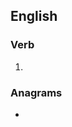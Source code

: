 ==English==

===Verb===
{{head|en|verb form}}

# {{present participle of|en|cremate|nocat=1}}

===Anagrams===
* {{anagrams|en|a=acegimnrt|centigram}}
